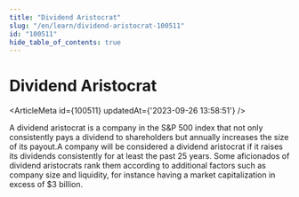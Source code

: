 ```yaml
---
title: "Dividend Aristocrat"
slug: "/en/learn/dividend-aristocrat-100511"
id: "100511"
hide_table_of_contents: true
---
```



# Dividend Aristocrat

<ArticleMeta id={100511} updatedAt={'2023-09-26 13:58:51'} />
<div className='border-solid border-b border-t-0 my-4 border-[var(--ifm-color-gray-300)]' />

A dividend aristocrat is a company in the S&P 500 index that not only consistently pays a dividend to shareholders but annually increases the size of its payout.A company will be considered a dividend aristocrat if it raises its dividends consistently for at least the past 25 years. Some aficionados of dividend aristocrats rank them according to additional factors such as company size and liquidity, for instance having a market capitalization in excess of $3 billion.
